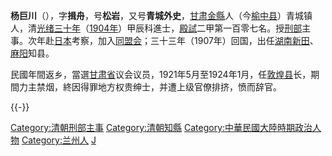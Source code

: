 {{Multiple issues|
{{Update|time=2022-04-02T13:52:59+00:00}}
{{Refimprove|time=2022-04-02T13:52:59+00:00}}
{{Unreferenced|time=2022-04-02T13:52:59+00:00}}
}}
'''杨巨川'''（{{bd|1873年||1954年|catIdx=Y}}），字'''揖舟'''，号'''松岩'''，又号'''青城外史'''，[[甘肃|甘肃]][[金縣|金縣]]人（今[[榆中县|榆中县]]）青城镇人，清[[光绪三十年|光绪三十年]]（[[1904年|1904年]]）甲辰科進士，[[殿試|殿試]]二甲第一百零七名。授[[刑部|刑部]]主事。次年赴[[日本|日本]]考察，加入[[同盟会|同盟会]]；三十三年（1907年）回国，出任[[湖南|湖南]][[新田县|新田]]、[[麻阳|麻阳]]知县。

民國年間返乡，當選[[甘肃省|甘肃省]]议会议员，1921年5月至1924年1月，任[[敦煌县|敦煌县]]长，期間力主禁烟，終因得罪地方权贵绅士，并遭上级官僚排挤，愤而辞官。

{{-}}
{{清朝人物小作品}}
{{中國人物小作品}}
{{清朝官員小作品}}
{{中國政治人物小作品}}

{{光緒三十年甲辰恩科殿試金榜}}

{{DEFAULTSORT:Yang楊}}

[[Category:清朝刑部主事|Category:清朝刑部主事]]
[[Category:清朝知縣|Category:清朝知縣]]
[[Category:中華民國大陸時期政治人物|Category:中華民國大陸時期政治人物]]
[[Category:兰州人|Category:兰州人]]
[[Category:楊姓|J]]
